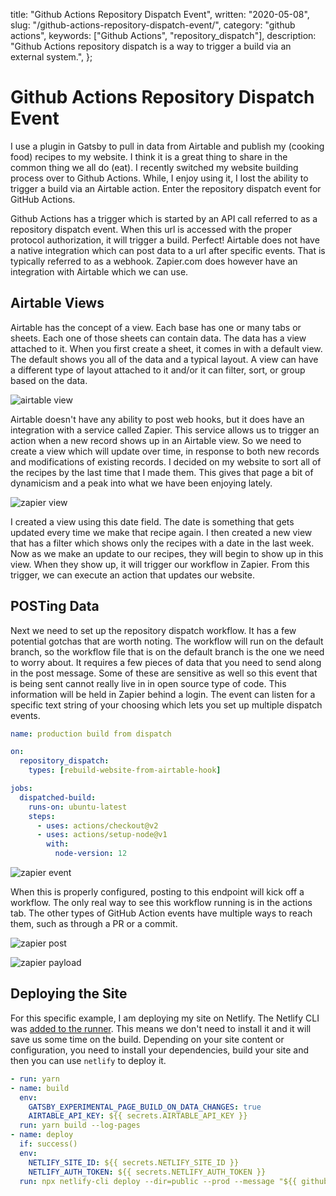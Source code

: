   title: "Github Actions Repository Dispatch Event",
  written: "2020-05-08",
  slug: "/github-actions-repository-dispatch-event/",
  category: "github actions",
  keywords: ["Github Actions", "repository_dispatch"],
  description:
    "Github Actions repository dispatch is a way to trigger a build via an external system.",
};

# Github Actions Repository Dispatch Event

I use a plugin in Gatsby to pull in data from Airtable and publish my (cooking food) recipes to my website. I think it is a great thing to share in the common thing we all do (eat). I recently switched my website building process over to Github Actions. While, I enjoy using it, I lost the ability to trigger a build via an Airtable action. Enter the repository dispatch event for GitHub Actions.

Github Actions has a trigger which is started by an API call referred to as a repository dispatch event. When this url is accessed with the proper protocol authorization, it will trigger a build. Perfect! Airtable does not have a native integration which can post data to a url after specific events. That is typically referred to as a webhook. Zapier.com does however have an integration with Airtable which we can use.

## Airtable Views

Airtable has the concept of a view. Each base has one or many tabs or sheets. Each one of those sheets can contain data. The data has a view attached to it. When you first create a sheet, it comes in with a default view. The default shows you all of the data and a typical layout. A view can have a different type of layout attached to it and/or it can filter, sort, or group based on the data.

![airtable view](/images/v1623042244/articles/0017-repo-dispatch/airtable-view.png)

Airtable doesn't have any ability to post web hooks, but it does have an integration with a service called Zapier. This service allows us to trigger an action when a new record shows up in an Airtable view. So we need to create a view which will update over time, in response to both new records and modifications of existing records. I decided on my website to sort all of the recipes by the last time that I made them. This gives that page a bit of dynamicism and a peak into what we have been enjoying lately.

![zapier view](/images/v1623042252/articles/0017-repo-dispatch/zapier-view.png)

I created a view using this date field. The date is something that gets updated every time we make that recipe again. I then created a new view that has a filter which shows only the recipes with a date in the last week. Now as we make an update to our recipes, they will begin to show up in this view. When they show up, it will trigger our workflow in Zapier. From this trigger, we can execute an action that updates our website.

## POSTing Data

Next we need to set up the repository dispatch workflow. It has a few potential gotchas that are worth noting. The workflow will run on the default branch, so the workflow file that is on the default branch is the one we need to worry about. It requires a few pieces of data that you need to send along in the post message. Some of these are sensitive as well so this event that is being sent cannot really live in in open source type of code. This information will be held in Zapier behind a login. The event can listen for a specific text string of your choosing which lets you set up multiple dispatch events.

```yml
name: production build from dispatch

on:
  repository_dispatch:
    types: [rebuild-website-from-airtable-hook]

jobs:
  dispatched-build:
    runs-on: ubuntu-latest
    steps:
      - uses: actions/checkout@v2
      - uses: actions/setup-node@v1
        with:
          node-version: 12
```

![zapier event](/images/v1623042246/articles/0017-repo-dispatch/zapier-event.png)

When this is properly configured, posting to this endpoint will kick off a workflow. The only real way to see this workflow running is in the actions tab. The other types of GitHub Action events have multiple ways to reach them, such as through a PR or a commit.

![zapier post](/images/v1623042250/articles/0017-repo-dispatch/zapier-post.png)

![zapier payload](/images/v1623042248/articles/0017-repo-dispatch/zapier-payload.png)

## Deploying the Site

For this specific example, I am deploying my site on Netlify. The Netlify CLI was [added to the runner](https://github.com/actions/virtual-environments/pull/1423). This means we don't need to install it and it will save us some time on the build. Depending on your site content or configuration, you need to install your dependencies, build your site and then you can use `netlify` to deploy it.

```yml
- run: yarn
- name: build
  env:
    GATSBY_EXPERIMENTAL_PAGE_BUILD_ON_DATA_CHANGES: true
    AIRTABLE_API_KEY: ${{ secrets.AIRTABLE_API_KEY }}
  run: yarn build --log-pages
- name: deploy
  if: success()
  env:
    NETLIFY_SITE_ID: ${{ secrets.NETLIFY_SITE_ID }}
    NETLIFY_AUTH_TOKEN: ${{ secrets.NETLIFY_AUTH_TOKEN }}
  run: npx netlify-cli deploy --dir=public --prod --message "${{ github.event.head_commit.message }}"
```

